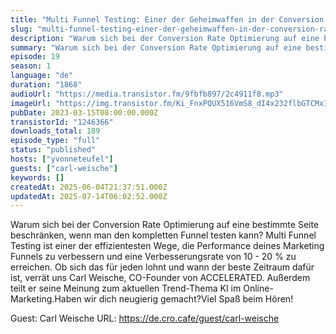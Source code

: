 ```yaml
---
title: "Multi Funnel Testing: Einer der Geheimwaffen in der Conversion Rate Optimierung "
slug: "multi-funnel-testing-einer-der-geheimwaffen-in-der-conversion-rate-optimierung"
description: "Warum sich bei der Conversion Rate Optimierung auf eine bestimmte Seite beschränken, wenn man den kompletten Funnel testen kann? Multi Funnel Testing ist einer der effizientesten Wege, die Performance deines Marketing Funnels zu verbessern und eine Verbesserungsrate von 10 - 20 % zu erreichen. Ob sich das für jeden lohnt und wann der beste Zeitraum dafür ist, verrät uns Carl Weische, CO-Founder von ACCELERATED. Außerdem teilt er seine Meinung zum aktuellen Trend-Thema KI im Online-Marketing.Haben wir dich neugierig gemacht?Viel Spaß beim Hören!\n\nGuest: Carl Weische\nURL: https://de.cro.cafe/guest/carl-weische"
summary: "Warum sich bei der Conversion Rate Optimierung auf eine bestimmte Seite beschränken, wenn man den kompletten Funnel testen kann? Multi Funnel Testing ist einer der effizientesten Wege, die Performance deines Marketing Funnels zu verbessern und eine Verbesserungsrate von 10 - 20 % zu erreichen. Ob sich das für jeden lohnt und wann der beste Zeitraum dafür ist, verrät uns Carl Weische, CO-Founder von ACCELERATED. Außerdem teilt er seine Meinung zum aktuellen Trend-Thema KI im Online-Marketing.Haben wir dich neugierig gemacht?Viel Spaß beim Hören!\n\nGuest: Carl Weische\nURL: https://de.cro.cafe/guest/carl-weische"
episode: 19
season: 1
language: "de"
duration: "1868"
audioUrl: "https://media.transistor.fm/9fbfb897/2c4911f8.mp3"
imageUrl: "https://img.transistor.fm/Ki_FnxPQUX516VmS8_dI4x232flbGTCMxIp2qCeeuus/rs:fill:3000:3000:1/q:60/aHR0cHM6Ly9pbWct/dXBsb2FkLXByb2R1/Y3Rpb24udHJhbnNp/c3Rvci5mbS82NWZl/OWNlY2U4NWI2ODFj/ZTViY2U0ZjFhZGYy/YzYwNi5wbmc.webp"
pubDate: 2023-03-15T08:00:00.000Z
transistorId: "1246366"
downloads_total: 189
episode_type: "full"
status: "published"
hosts: ["yvonneteufel"]
guests: ["carl-weische"]
keywords: []
createdAt: 2025-06-04T21:37:51.000Z
updatedAt: 2025-07-14T06:02:52.000Z
---
```


Warum sich bei der Conversion Rate Optimierung auf eine bestimmte Seite beschränken, wenn man den kompletten Funnel testen kann? Multi Funnel Testing ist einer der effizientesten Wege, die Performance deines Marketing Funnels zu verbessern und eine Verbesserungsrate von 10 - 20 % zu erreichen. Ob sich das für jeden lohnt und wann der beste Zeitraum dafür ist, verrät uns Carl Weische, CO-Founder von ACCELERATED. Außerdem teilt er seine Meinung zum aktuellen Trend-Thema KI im Online-Marketing.Haben wir dich neugierig gemacht?Viel Spaß beim Hören!

Guest: Carl Weische
URL: https://de.cro.cafe/guest/carl-weische
